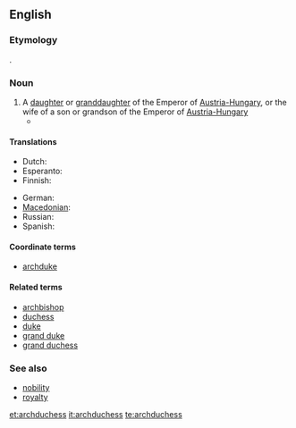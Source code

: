 ==English==

===Etymology===
{{prefix|arch|duchess}}.

===Noun===
{{en-noun|archduchesses}}

# A [[daughter]] or [[granddaughter]] of the Emperor of [[Austria-Hungary]], or the wife of a son or grandson of the Emperor of [[Austria-Hungary]]
#*{{quote-news|year=2007|date=February 25|author=William Shaw|title=We Are Not a Muse|work=New York Times|url=http://www.nytimes.com/2007/02/25/magazine/25stylefrancesca.t.html
|passage=If that weren’t enough, in 1993 she married Karl von Habsburg, otherwise known as Archduke Karl of Austria, Prince Royal of Hungary and Bohemia, and the couple set up home in Salzburg, producing two '''archduchesses''' and an archduke. }}

====Translations====
{{trans-top|daughter or granddaughter of the Emperor of Austria-Hungary}}
*Dutch: {{t+|nl|aartshertogin|f}}
*Esperanto: {{t|eo|arkidukino|xs=Esperanto}}
*Finnish: {{t-|fi|arkkiherttuatar}}
{{trans-mid}}
*German: {{t+|de|Erzherzogin}}
* [[Macedonian]]: {{t|mk|надвојвотка|f|tr=nadvójvotka|sc=Cyrl}}
*Russian: {{t|ru|эрцгерцогиня|f|tr=ercg'erzogín'a|sc=Cyrl}}
*Spanish: {{t|es|archiduquesa|f}}
{{trans-bottom}}

====Coordinate terms====
*[[archduke]]

====Related terms====
*[[archbishop]]
*[[duchess]]
*[[duke]]
*[[grand duke]]
*[[grand duchess]]

===See also===
*[[nobility]]
*[[royalty]]

[[et:archduchess]]
[[it:archduchess]]
[[te:archduchess]]